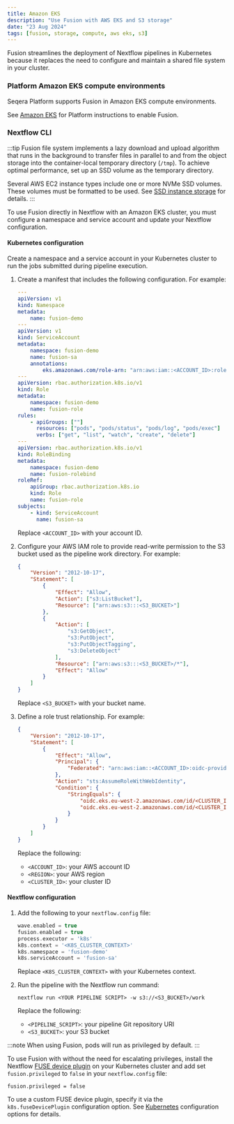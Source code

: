 ```yaml
---
title: Amazon EKS
description: "Use Fusion with AWS EKS and S3 storage"
date: "23 Aug 2024"
tags: [fusion, storage, compute, aws eks, s3]
---
```


Fusion streamlines the deployment of Nextflow pipelines in Kubernetes because it replaces the need to configure
and maintain a shared file system in your cluster.

### Platform Amazon EKS compute environments 

Seqera Platform supports Fusion in Amazon EKS compute environments. 

See [Amazon EKS](https://docs.seqera.io/platform/latest/compute-envs/eks) for Platform instructions to enable Fusion.

### Nextflow CLI

:::tip
Fusion file system implements a lazy download and upload algorithm that runs in the background to transfer files in
parallel to and from the object storage into the container-local temporary directory (`/tmp`). To achieve optimal performance, set up an SSD volume as the temporary directory.

Several AWS EC2 instance types include one or more NVMe SSD volumes. These volumes must be formatted to be used. See [SSD instance storage](https://docs.aws.amazon.com/AWSEC2/latest/UserGuide/ssd-instance-store.html) for details.
:::

To use Fusion directly in Nextflow with an Amazon EKS cluster, you must configure a namespace and service account and update your Nextflow configuration. 

#### Kubernetes configuration

Create a namespace and a service account in your Kubernetes cluster to run the jobs submitted during pipeline execution.

1. Create a manifest that includes the following configuration. For example:

    ```yaml
    ---
    apiVersion: v1
    kind: Namespace
    metadata:
        name: fusion-demo
    ---
    apiVersion: v1
    kind: ServiceAccount
    metadata:
        namespace: fusion-demo
        name: fusion-sa
        annotations:
            eks.amazonaws.com/role-arn: "arn:aws:iam::<ACCOUNT_ID>:role/fusion-demo-role"
    ---
    apiVersion: rbac.authorization.k8s.io/v1
    kind: Role
    metadata:
        namespace: fusion-demo
        name: fusion-role
    rules:
        - apiGroups: [""]
          resources: ["pods", "pods/status", "pods/log", "pods/exec"]
          verbs: ["get", "list", "watch", "create", "delete"]
    ---
    apiVersion: rbac.authorization.k8s.io/v1
    kind: RoleBinding
    metadata:
        namespace: fusion-demo
        name: fusion-rolebind
    roleRef:
        apiGroup: rbac.authorization.k8s.io
        kind: Role
        name: fusion-role
    subjects:
        - kind: ServiceAccount
          name: fusion-sa
    ```

    Replace `<ACCOUNT_ID>` with your account ID.

1. Configure your AWS IAM role to provide read-write permission to the S3 bucket used as the pipeline work directory. For example:

    ```json
    {
        "Version": "2012-10-17",
        "Statement": [
            {
                "Effect": "Allow",
                "Action": ["s3:ListBucket"],
                "Resource": ["arn:aws:s3:::<S3_BUCKET>"]
            },
            {
                "Action": [
                    "s3:GetObject",
                    "s3:PutObject",
                    "s3:PutObjectTagging",
                    "s3:DeleteObject"
                ],
                "Resource": ["arn:aws:s3:::<S3_BUCKET>/*"],
                "Effect": "Allow"
            }
        ]
    }
    ```

    Replace `<S3_BUCKET>` with your bucket name.

1. Define a role trust relationship. For example:

    ```json
    {
        "Version": "2012-10-17",
        "Statement": [
            {
                "Effect": "Allow",
                "Principal": {
                    "Federated": "arn:aws:iam::<ACCOUNT_ID>:oidc-provider/oidc.eks.<REGION>.amazonaws.com/id/<CLUSTER_ID>"
                },
                "Action": "sts:AssumeRoleWithWebIdentity",
                "Condition": {
                    "StringEquals": {
                        "oidc.eks.eu-west-2.amazonaws.com/id/<CLUSTER_ID>:aud": "sts.amazonaws.com",
                        "oidc.eks.eu-west-2.amazonaws.com/id/<CLUSTER_ID>:sub": "system:serviceaccount:fusion-demo:fusion-sa"
                    }
                }
            }
        ]
    }
    ```

    Replace the following:
    - `<ACCOUNT_ID>`: your AWS account ID
    - `<REGION>`: your AWS region
    - `<CLUSTER_ID>`: your cluster ID

#### Nextflow configuration

1. Add the following to your `nextflow.config` file:

    ```groovy
    wave.enabled = true
    fusion.enabled = true
    process.executor = 'k8s'
    k8s.context = '<K8S_CLUSTER_CONTEXT>'
    k8s.namespace = 'fusion-demo'
    k8s.serviceAccount = 'fusion-sa'
    ```

    Replace `<K8S_CLUSTER_CONTEXT>` with your Kubernetes context.

1. Run the pipeline with the Nextflow run command:

    ```
    nextflow run <YOUR PIPELINE SCRIPT> -w s3://<S3_BUCKET>/work
    ```

    Replace the following:
    - `<PIPELINE_SCRIPT>`: your pipeline Git repository URI
    - `<S3_BUCKET>`: your S3 bucket

:::note
When using Fusion, pods will run as privileged by default.
:::

To use Fusion with without the need for escalating privileges, install the Nextflow [FUSE device plugin](https://github.com/nextflow-io/k8s-fuse-plugin) on your Kubernetes cluster and add set `fusion.privileged` to `false` in your `nextflow.config` file:

```
fusion.privileged = false
```

To use a custom FUSE device plugin, specify it via the `k8s.fuseDevicePlugin` configuration option. See [Kubernetes](https://www.nextflow.io/docs/latest/reference/config.html#k8s) configuration options for details.
